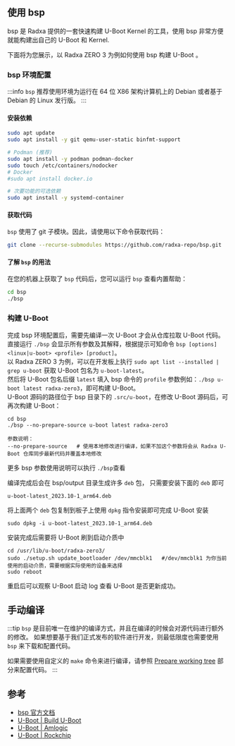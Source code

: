 ## 使用 bsp

bsp 是 Radxa 提供的一套快速构建 U-Boot Kernel 的工具，使用 bsp 非常方便就能构建出自己的 U-Boot 和 Kernel.

下面将为您展示，以 Radxa ZERO 3 为例如何使用 bsp 构建 U-Boot 。

### bsp 环境配置

:::info
`bsp` 推荐使用环境为运行在 64 位 X86 架构计算机上的 Debian 或者基于 Debian 的 Linux 发行版。
:::

#### 安装依赖

```bash
sudo apt update
sudo apt install -y git qemu-user-static binfmt-support

# Podman (推荐)
sudo apt install -y podman podman-docker
sudo touch /etc/containers/nodocker
# Docker
#sudo apt install docker.io

# 次要功能的可选依赖
sudo apt install -y systemd-container
```

#### 获取代码

`bsp` 使用了 git 子模块。因此，请使用以下命令获取代码：

```bash
git clone --recurse-submodules https://github.com/radxa-repo/bsp.git
```

#### 了解 `bsp` 的用法

在您的机器上获取了 `bsp` 代码后，您可以运行 `bsp` 查看内置帮助：

```bash
cd bsp
./bsp
```

### 构建 U-Boot

完成 bsp 环境配置后，需要先编译一次 U-Boot 才会从仓库拉取 U-Boot 代码。  
直接运行 `./bsp` 会显示所有参数及其解释，根据提示可知命令 `bsp [options] <linux|u-boot> <profile> [product]`。  
以 Radxa ZERO 3 为例，可以在开发板上执行 `sudo apt list --installed | grep u-boot` 获取 U-Boot 包名为 `u-boot-latest`。  
然后将 U-Boot 包名后缀 `latest` 填入 bsp 命令的 `profile` 参数例如：`./bsp u-boot latest radxa-zero3`，即可构建 U-Boot。  
U-Boot 源码的路径位于 bsp 目录下的 `.src/u-boot`，在修改 U-Boot 源码后，可再次构建 U-Boot：

```
cd bsp
./bsp --no-prepare-source u-boot latest radxa-zero3

参数说明：
--no-prepare-source   # 使用本地修改进行编译，如果不加这个参数将会从 Radxa U-Boot 仓库同步最新代码并覆盖本地修改
```

更多 bsp 参数使用说明可以执行 `./bsp`查看

编译完成后会在 bsp/output 目录生成许多 `deb` 包， 只需要安装下面的 `deb` 即可

```
u-boot-latest_2023.10-1_arm64.deb
```

将上面两个 `deb` 包复制到板子上使用 `dpkg` 指令安装即可完成 U-Boot 安装

```
sudo dpkg -i u-boot-latest_2023.10-1_arm64.deb
```

安装完成后需要将 U-Boot 刷到启动介质中

```
cd /usr/lib/u-boot/radxa-zero3/
sudo ./setup.sh update_bootloader /dev/mmcblk1   #/dev/mmcblk1 为你当前使用的启动介质，需要根据实际使用的设备来选择
sudo reboot
```

重启后可以观察 U-Boot 启动 log 查看 U-Boot 是否更新成功。

## 手动编译

:::tip
`bsp` 是目前唯一在维护的编译方式，并且在编译的时候会对源代码进行额外的修改。
如果想要基于我们正式发布的软件进行开发，则最低限度也需要使用 `bsp` 来下载和配置代码。

如果需要使用自定义的 `make` 命令来进行编译，请参照 [Prepare working tree](https://radxa-repo.github.io/bsp/dev_flow.html#prepare-working-tree) 部分来配置代码。
:::

## 参考

- [bsp 官方文档](https://radxa-repo.github.io/bsp)
- [U-Boot | Build U-Boot](https://u-boot.readthedocs.io/en/latest/build/index.html)
- [U-Boot | Amlogic](https://docs.u-boot.org/en/latest/board/amlogic/)
- [U-Boot | Rockchip](https://u-boot.readthedocs.io/en/latest/board/rockchip/)
